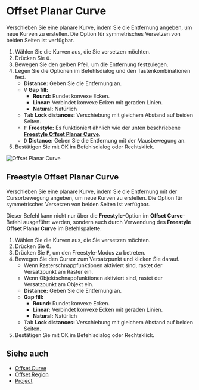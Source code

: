 
# Offset Planar Curve

<Reference shortcut="O" command="Offset Planar Curve" button="Rechts der Befehlsleiste" />

Verschieben Sie eine planare Kurve, indem Sie die Entfernung angeben, um neue Kurven zu erstellen. Die Option für symmetrisches Versetzen von beiden Seiten ist verfügbar.

1. Wählen Sie die Kurven aus, die Sie versetzen möchten.
2. Drücken Sie <kbd>O</kbd>.
3. Bewegen Sie den gelben Pfeil, um die Entfernung festzulegen.
4. Legen Sie die Optionen im Befehlsdialog und den Tastenkombinationen fest.
   - **Distance:** Geben Sie die Entfernung an.
   - <kbd>V</kbd> **Gap fill:** 
        - **Round:** Rundet konvexe Ecken. 
        - **Linear:** Verbindet konvexe Ecken mit geraden Linien. 
        - **Natural:** Natürlich
   - <kbd>Tab</kbd> **Lock distances:** Verschiebung mit gleichem Abstand auf beiden Seiten.
   - <kbd>F</kbd> **Freestyle:** Es funktioniert ähnlich wie der unten beschriebene [**Freestyle Offset Planar Curve**](#freestyle-offset-planar-curve).
   - <kbd>D</kbd> **Distance:** Geben Sie die Entfernung mit der Mausbewegung an.
5. Bestätigen Sie mit OK im Befehlsdialog oder Rechtsklick.

![Offset Planar Curve](/img/offset-planar-curve.gif)

## Freestyle Offset Planar Curve

Verschieben Sie eine planare Kurve, indem Sie die Entfernung mit der Cursorbewegung angeben, um neue Kurven zu erstellen. Die Option für symmetrisches Versetzen von beiden Seiten ist verfügbar.

Dieser Befehl kann nicht nur über die **Freestyle**-Option im **Offset Curve**-Befehl ausgeführt werden, sondern auch durch Verwendung des **Freestyle Offset Planar Curve** im Befehlspalette.

1. Wählen Sie die Kurven aus, die Sie versetzen möchten.
2. Drücken Sie <kbd>O</kbd>.
3. Drücken Sie <kbd>F</kbd>, um den Freestyle-Modus zu betreten.
4. Bewegen Sie den Cursor zum Versatzpunkt und klicken Sie darauf.
   - Wenn Rasterschnappfunktionen aktiviert sind, rastet der Versatzpunkt am Raster ein.
   - Wenn Objektschnappfunktionen aktiviert sind, rastet der Versatzpunkt am Objekt ein.
   - **Distance:** Geben Sie die Entfernung an.
   - **Gap fill:** 
        - **Round:** Rundet konvexe Ecken. 
        - **Linear:** Verbindet konvexe Ecken mit geraden Linien. 
        - **Natural:** Natürlich    
   - <kbd>Tab</kbd> **Lock distances:** Verschiebung mit gleichem Abstand auf beiden Seiten.
5. Bestätigen Sie mit OK im Befehlsdialog oder Rechtsklick.

## Siehe auch
- [Offset Curve](./offset-curve)
- [Offset Region](./offset-region)
- [Project](./project)